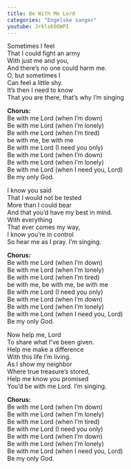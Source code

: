 ```yaml
---
title: Be With Me Lord
categories: "Engelske sanger"
youtube: JrklsK0OWPI
---
```


Sometimes I feel  
That I could fight an army  
With just me and you,  
And there's no one could harm me.  
O, but sometimes I  
Can feel a little shy.  
It's then I need to know  
That you are there, that's why I'm singing

**Chorus:**  
Be with me Lord (when I'm down)  
Be with me Lord (when I'm lonely)  
Be with me Lord (when I'm tired)  
be with me, be with me   
Be with me Lord (I need you only)  
Be with me Lord (when I'm down)  
Be with me Lord (when I'm lonely)  
Be with me Lord (when I need you, Lord)  
Be my only God.

I know you said  
That I would not be tested  
More than I could bear  
And that you'd have my best in mind.  
With everything  
That ever comes my way,  
I know you're in control  
So hear me as I pray. I'm singing.

**Chorus:**  
Be with me Lord (when I'm down)  
Be with me Lord (when I'm lonely)  
Be with me Lord (when I'm tired)  
be with me, be with me, be with me  
Be with me Lord (I need you only)  
Be with me Lord (when I'm down)  
Be with me Lord (when I'm lonely)  
Be with me Lord (when I need you, Lord)  
Be my only God.

Now help me, Lord  
To share what I've been given.  
Help me make a difference  
With this life I'm living.  
As I show my neighbor  
Where true treasure's stored,  
Help me know you promised  
You'd be with me Lord. I'm singing.

**Chorus:**  
Be with me Lord (when I'm down)  
Be with me Lord (when I'm lonely)  
Be with me Lord (when I'm tired)  
Be with me Lord (I need you only)  
Be with me Lord (when I'm down)  
Be with me Lord (when I'm lonely)  
Be with me Lord (when I need you, Lord)  
Be my only God.